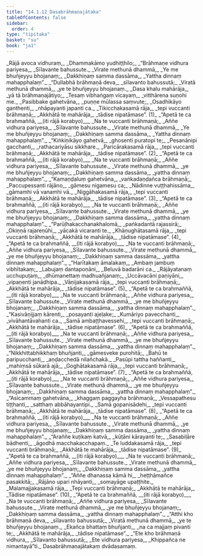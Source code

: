 ```yaml
---
title: "14.1.12 Dasabrāhmaṇajātaka"
tableOfContents: false
sidebar:
  order: 4
type: "tipitaka"
basket: "su"
book: "ja1"
---
```



<DynamicBreadcrumb />

<Division number="222" book="ja1">

<Paragraph number="2780" type="verses" book="ja1">
_Rājā avoca vidhuraṃ,_  
_Dhammakāmo yudhiṭṭhilo;_  
_“Brāhmaṇe vidhura pariyesa,_  
_Sīlavante bahussute._  

</Paragraph>

</Division>
<Division number="223" book="ja1">

<Paragraph number="2781" type="verses" book="ja1">
_Virate methunā dhammā,_  
_Ye me bhuñjeyyu bhojanaṃ;_  
_Dakkhiṇaṃ samma dassāma,_  
_Yattha dinnaṃ mahapphalaṃ”._  

</Paragraph>

</Division>
<Division number="224" book="ja1">

<Paragraph number="2782" type="verses" book="ja1">
_“Dullabhā brāhmaṇā deva,_  
_sīlavanto bahussutā;_  
_Viratā methunā dhammā,_  
_ye te bhuñjeyyu bhojanaṃ._  

</Paragraph>

</Division>
<Division number="225" book="ja1">

<Paragraph number="2783" type="verses" book="ja1">
_Dasa khalu mahārāja,_  
_yā tā brāhmaṇajātiyo;_  
_Tesaṃ vibhaṅgaṃ vicayaṃ,_  
_vitthārena suṇohi me._  

</Paragraph>

</Division>
<Division number="226" book="ja1">

<Paragraph number="2784" type="verses" book="ja1">
_Pasibbake gahetvāna,_  
_puṇṇe mūlassa saṃvute;_  
_Osadhikāyo ganthenti,_  
_nhāpayanti japanti ca._  

</Paragraph>

</Division>
<Division number="227" book="ja1">

<Paragraph number="2785" type="verses" book="ja1">
_Tikicchakasamā rāja,_  
_tepi vuccanti brāhmaṇā;_  
_Akkhātā te mahārāja,_  
_tādise nipatāmase”. (1)_  

</Paragraph>

</Division>
<Division number="228" book="ja1">

<Paragraph number="2786" type="verses" book="ja1">
_“Apetā te ca brahmaññā, __(iti rājā korabyo)___  
_Na te vuccanti brāhmaṇā;_  
_Aññe vidhura pariyesa,_  
_Sīlavante bahussute._  

</Paragraph>

</Division>
<Division number="229" book="ja1">

<Paragraph number="2787" type="verses" book="ja1">
_Virate methunā dhammā,_  
_Ye me bhuñjeyyu bhojanaṃ;_  
_Dakkhiṇaṃ samma dassāma,_  
_Yattha dinnaṃ mahapphalaṃ”._  

</Paragraph>

</Division>
<Division number="230" book="ja1">

<Paragraph number="2788" type="verses" book="ja1">
_“Kiṅkiṇikāyo gahetvā,_  
_ghosenti puratopi te;_  
_Pesanānipi gacchanti,_  
_rathacariyāsu sikkhare._  

</Paragraph>

</Division>
<Division number="231" book="ja1">

<Paragraph number="2789" type="verses" book="ja1">
_Paricārakasamā rāja,_  
_tepi vuccanti brāhmaṇā;_  
_Akkhātā te mahārāja,_  
_tādise nipatāmase”. (2)_  

</Paragraph>

</Division>
<Division number="232" book="ja1">

<Paragraph number="2790" type="verses" book="ja1">
_“Apetā te ca brahmaññā, __(iti rājā korabyo)___  
_Na te vuccanti brāhmaṇā;_  
_Aññe vidhura pariyesa,_  
_Sīlavante bahussute._  

</Paragraph>

</Division>
<Division number="233" book="ja1">

<Paragraph number="2791" type="verses" book="ja1">
_Virate methunā dhammā,_  
_ye me bhuñjeyyu bhojanaṃ;_  
_Dakkhiṇaṃ samma dassāma,_  
_yattha dinnaṃ mahapphalaṃ”._  

</Paragraph>

</Division>
<Division number="234" book="ja1">

<Paragraph number="2792" type="verses" book="ja1">
_“Kamaṇḍaluṃ gahetvāna,_  
_vaṅkadaṇḍañca brāhmaṇā;_  
_Paccupessanti rājāno,_  
_gāmesu nigamesu ca;_  
_Nādinne vuṭṭhahissāma,_  
_gāmamhi vā vanamhi vā._  

</Paragraph>

</Division>
<Division number="235" book="ja1">

<Paragraph number="2793" type="verses" book="ja1">
_Niggāhakasamā rāja,_  
_tepi vuccanti brāhmaṇā;_  
_Akkhātā te mahārāja,_  
_tādise nipatāmase”. (3)_  

</Paragraph>

</Division>
<Division number="236" book="ja1">

<Paragraph number="2794" type="verses" book="ja1">
_“Apetā te ca brahmaññā, __(iti rājā korabyo)___  
_Na te vuccanti brāhmaṇā;_  
_Aññe vidhura pariyesa,_  
_Sīlavante bahussute._  

</Paragraph>

</Division>
<Division number="237" book="ja1">

<Paragraph number="2795" type="verses" book="ja1">
_Virate methunā dhammā,_  
_ye me bhuñjeyyu bhojanaṃ;_  
_Dakkhiṇaṃ samma dassāma,_  
_yattha dinnaṃ mahapphalaṃ”._  

</Paragraph>

</Division>
<Division number="238" book="ja1">

<Paragraph number="2796" type="verses" book="ja1">
_“Parūḷhakacchanakhalomā,_  
_paṅkadantā rajassirā;_  
_Okiṇṇā rajareṇūhi,_  
_yācakā vicaranti te._  

</Paragraph>

</Division>
<Division number="239" book="ja1">

<Paragraph number="2797" type="verses" book="ja1">
_Khāṇughātasamā rāja,_  
_tepi vuccanti brāhmaṇā;_  
_Akkhātā te mahārāja,_  
_tādise nipatāmase”. (4)_  

</Paragraph>

</Division>
<Division number="240" book="ja1">

<Paragraph number="2798" type="verses" book="ja1">
_“Apetā te ca brahmaññā, __(iti rājā korabyo)___  
_Na te vuccanti brāhmaṇā;_  
_Aññe vidhura pariyesa,_  
_Sīlavante bahussute._  

</Paragraph>

</Division>
<Division number="241" book="ja1">

<Paragraph number="2799" type="verses" book="ja1">
_Virate methunā dhammā,_  
_ye me bhuñjeyyu bhojanaṃ;_  
_Dakkhiṇaṃ samma dassāma,_  
_yattha dinnaṃ mahapphalaṃ”._  

</Paragraph>

</Division>
<Division number="242" book="ja1">

<Paragraph number="2800" type="verses" book="ja1">
_“Harītakaṃ āmalakaṃ,_  
_Ambaṃ jambuṃ vibhītakaṃ;_  
_Labujaṃ dantapoṇāni,_  
_Beluvā badarāni ca._  

</Paragraph>

</Division>
<Division number="243" book="ja1">

<Paragraph number="2801" type="verses" book="ja1">
_Rājāyatanaṃ ucchupuṭaṃ,_  
_dhūmanettaṃ madhuañjanaṃ;_  
_Uccāvacāni paṇiyāni,_  
_vipaṇenti janādhipa._  

</Paragraph>

</Division>
<Division number="244" book="ja1">

<Paragraph number="2802" type="verses" book="ja1">
_Vāṇijakasamā rāja,_  
_tepi vuccanti brāhmaṇā;_  
_Akkhātā te mahārāja,_  
_tādise nipatāmase”. (5)_  

</Paragraph>

</Division>
<Division number="245" book="ja1">

<Paragraph number="2803" type="verses" book="ja1">
_“Apetā te ca brahmaññā, __(iti rājā korabyo)___  
_Na te vuccanti brāhmaṇā;_  
_Aññe vidhura pariyesa,_  
_Sīlavante bahussute._  

</Paragraph>

</Division>
<Division number="246" book="ja1">

<Paragraph number="2804" type="verses" book="ja1">
_Virate methunā dhammā,_  
_ye me bhuñjeyyu bhojanaṃ;_  
_Dakkhiṇaṃ samma dassāma,_  
_yattha dinnaṃ mahapphalaṃ”._  

</Paragraph>

</Division>
<Division number="247" book="ja1">

<Paragraph number="2805" type="verses" book="ja1">
_“Kasivāṇijjaṃ kārenti,_  
_posayanti ajeḷake;_  
_Kumāriyo pavecchanti,_  
_vivāhantāvahanti ca._  

</Paragraph>

</Division>
<Division number="248" book="ja1">

<Paragraph number="2806" type="verses" book="ja1">
_Samā ambaṭṭhavessehi,_  
_tepi vuccanti brāhmaṇā;_  
_Akkhātā te mahārāja,_  
_tādise nipatāmase”. (6)_  

</Paragraph>

</Division>
<Division number="249" book="ja1">

<Paragraph number="2807" type="verses" book="ja1">
_“Apetā te ca brahmaññā, __(iti rājā korabyo)___  
_Na te vuccanti brāhmaṇā;_  
_Aññe vidhura pariyesa,_  
_Sīlavante bahussute._  

</Paragraph>

</Division>
<Division number="250" book="ja1">

<Paragraph number="2808" type="verses" book="ja1">
_Virate methunā dhammā,_  
_ye me bhuñjeyyu bhojanaṃ;_  
_Dakkhiṇaṃ samma dassāma,_  
_yattha dinnaṃ mahapphalaṃ”._  

</Paragraph>

</Division>
<Division number="251" book="ja1">

<Paragraph number="2809" type="verses" book="ja1">
_“Nikkhittabhikkhaṃ bhuñjanti,_  
_gāmesveke purohitā;_  
_Bahū te paripucchanti,_  
_aṇḍacchedā nilañchakā._  

</Paragraph>

</Division>
<Division number="252" book="ja1">

<Paragraph number="2810" type="verses" book="ja1">
_Pasūpi tattha haññanti,_  
_mahiṃsā sūkarā ajā;_  
_Goghātakasamā rāja,_  
_tepi vuccanti brāhmaṇā;_  
_Akkhātā te mahārāja,_  
_tādise nipatāmase”. (7)_  

</Paragraph>

</Division>
<Division number="253" book="ja1">

<Paragraph number="2811" type="verses" book="ja1">
_“Apetā te ca brahmaññā, __(iti rājā korabyo)___  
_Na te vuccanti brāhmaṇā;_  
_Aññe vidhura pariyesa,_  
_Sīlavante bahussute._  

</Paragraph>

</Division>
<Division number="254" book="ja1">

<Paragraph number="2812" type="verses" book="ja1">
_Virate methunā dhammā,_  
_ye me bhuñjeyyu bhojanaṃ;_  
_Dakkhiṇaṃ samma dassāma,_  
_yattha dinnaṃ mahapphalaṃ”._  

</Paragraph>

</Division>
<Division number="255" book="ja1">

<Paragraph number="2813" type="verses" book="ja1">
_“Asicammaṃ gahetvāna,_  
_khaggaṃ paggayha brāhmaṇā;_  
_Vessapathesu tiṭṭhanti,_  
_satthaṃ abbāhayantipi._  

</Paragraph>

</Division>
<Division number="256" book="ja1">

<Paragraph number="2814" type="verses" book="ja1">
_Samā gopanisādehi,_  
_tepi vuccanti brāhmaṇā;_  
_Akkhātā te mahārāja,_  
_tādise nipatāmase”. (8)_  

</Paragraph>

</Division>
<Division number="257" book="ja1">

<Paragraph number="2815" type="verses" book="ja1">
_“Apetā te ca brahmaññā, __(iti rājā korabyo)___  
_Na te vuccanti brāhmaṇā;_  
_Aññe vidhura pariyesa,_  
_Sīlavante bahussute._  

</Paragraph>

</Division>
<Division number="258" book="ja1">

<Paragraph number="2816" type="verses" book="ja1">
_Virate methunā dhammā,_  
_ye me bhuñjeyyu bhojanaṃ;_  
_Dakkhiṇaṃ samma dassāma,_  
_yattha dinnaṃ mahapphalaṃ”._  

</Paragraph>

</Division>
<Division number="259" book="ja1">

<Paragraph number="2817" type="verses" book="ja1">
_“Araññe kuṭikaṃ katvā,_  
_kūṭāni kārayanti te;_  
_Sasabiḷāre bādhenti,_  
_āgodhā macchakacchapaṃ._  

</Paragraph>

</Division>
<Division number="260" book="ja1">

<Paragraph number="2818" type="verses" book="ja1">
_Te luddakasamā rāja,_  
_tepi vuccanti brāhmaṇā;_  
_Akkhātā te mahārāja,_  
_tādise nipatāmase”. (9)_  

</Paragraph>

</Division>
<Division number="261" book="ja1">

<Paragraph number="2819" type="verses" book="ja1">
_“Apetā te ca brahmaññā, __(iti rājā korabyo)___  
_Na te vuccanti brāhmaṇā;_  
_Aññe vidhura pariyesa,_  
_Sīlavante bahussute._  

</Paragraph>

</Division>
<Division number="262" book="ja1">

<Paragraph number="2820" type="verses" book="ja1">
_Virate methunā dhammā,_  
_ye me bhuñjeyyu bhojanaṃ;_  
_Dakkhiṇaṃ samma dassāma,_  
_yattha dinnaṃ mahapphalaṃ”._  

</Paragraph>

</Division>
<Division number="263" book="ja1">

<Paragraph number="2821" type="verses" book="ja1">
_“Aññe dhanassa kāmā hi,_  
_heṭṭhāmañce pasakkitā;_  
_Rājāno upari nhāyanti,_  
_somayāge upaṭṭhite._  

</Paragraph>

</Division>
<Division number="264" book="ja1">

<Paragraph number="2822" type="verses" book="ja1">
_Malamajjakasamā rāja,_  
_Tepi vuccanti brāhmaṇā;_  
_Akkhātā te mahārāja,_  
_Tādise nipatāmase”. (10)_  

</Paragraph>

</Division>
<Division number="265" book="ja1">

<Paragraph number="2823" type="verses" book="ja1">
_“Apetā te ca brahmaññā, __(iti rājā korabyo)___  
_Na te vuccanti brāhmaṇā;_  
_Aññe vidhura pariyesa,_  
_Sīlavante bahussute._  

</Paragraph>

</Division>
<Division number="266" book="ja1">

<Paragraph number="2824" type="verses" book="ja1">
_Virate methunā dhammā,_  
_ye me bhuñjeyyu bhojanaṃ;_  
_Dakkhiṇaṃ samma dassāma,_  
_yattha dinnaṃ mahapphalaṃ”._  

</Paragraph>

</Division>
<Division number="267" book="ja1">

<Paragraph number="2825" type="verses" book="ja1">
_“Atthi kho brāhmaṇā deva,_  
_sīlavanto bahussutā;_  
_Viratā methunā dhammā,_  
_ye te bhuñjeyyu bhojanaṃ._  

</Paragraph>

</Division>
<Division number="268" book="ja1">

<Paragraph number="2826" type="verses" book="ja1">
_Ekañca bhattaṃ bhuñjanti,_  
_na ca majjaṃ pivanti te;_  
_Akkhātā te mahārāja,_  
_tādise nipatāmase”._  

</Paragraph>

</Division>
<Division number="269" book="ja1">

<Paragraph number="2827" type="verses" book="ja1">
_“Ete kho brāhmaṇā vidhura,_  
_Sīlavanto bahussutā;_  
_Ete vidhura pariyesa,_  
_Khippañca ne nimantayā”ti._  


</Paragraph>
</Division>

<Paragraph number="2828" type="center" book="ja1">
Dasabrāhmaṇajātakaṃ dvādasamaṃ.
</Paragraph>